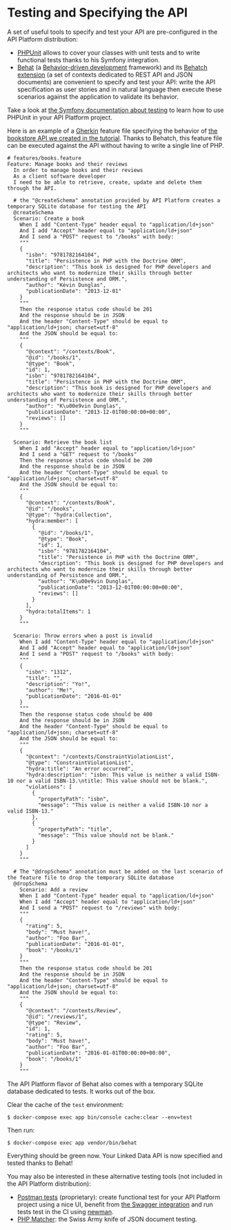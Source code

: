 # Testing and Specifying the API

A set of useful tools to specify and test your API are pre-configured in the API Platform distribution:

- [PHPUnit](https://phpunit.de/) allows to cover your classes with unit tests and to write functional tests thanks to his
  Symfony integration.
- [Behat](http://docs.behat.org/) (a [Behavior-driven development](http://en.wikipedia.org/wiki/Behavior-driven_development)
  framework) and its [Behatch extension](https://github.com/Behatch/contexts) (a set of contexts dedicated to REST API and
  JSON documents) are convenient to specify and test your API: write the API specification as user stories and in natural
  language then execute these scenarios against the application to validate its behavior.

Take a look at [the Symfony documentation about testing](https://symfony.com/doc/current/testing.html) to learn how to use
PHPUnit in your API Platform project.

Here is an example of a [Gherkin](http://docs.behat.org/en/latest/user_guide/gherkin.html) feature file specifying the behavior
of [the bookstore API we created in the tutorial](index.md). Thanks to Behatch, this feature file can be executed against
the API without having to write a single line of PHP.

```gherkin
# features/books.feature
Feature: Manage books and their reviews
  In order to manage books and their reviews
  As a client software developer
  I need to be able to retrieve, create, update and delete them through the API.

  # the "@createSchema" annotation provided by API Platform creates a temporary SQLite database for testing the API
  @createSchema
  Scenario: Create a book
    When I add "Content-Type" header equal to "application/ld+json"
    And I add "Accept" header equal to "application/ld+json"
    And I send a "POST" request to "/books" with body:
    """
    {
      "isbn": "9781782164104",
      "title": "Persistence in PHP with the Doctrine ORM",
      "description": "This book is designed for PHP developers and architects who want to modernize their skills through better understanding of Persistence and ORM.",
      "author": "Kévin Dunglas",
      "publicationDate": "2013-12-01"
    }
    """
    Then the response status code should be 201
    And the response should be in JSON
    And the header "Content-Type" should be equal to "application/ld+json; charset=utf-8"
    And the JSON should be equal to:
    """
    {
      "@context": "/contexts/Book",
      "@id": "/books/1",
      "@type": "Book",
      "id": 1,
      "isbn": "9781782164104",
      "title": "Persistence in PHP with the Doctrine ORM",
      "description": "This book is designed for PHP developers and architects who want to modernize their skills through better understanding of Persistence and ORM.",
      "author": "K\u00e9vin Dunglas",
      "publicationDate": "2013-12-01T00:00:00+00:00",
      "reviews": []
    }
    """

  Scenario: Retrieve the book list
    When I add "Accept" header equal to "application/ld+json"
    And I send a "GET" request to "/books"
    Then the response status code should be 200
    And the response should be in JSON
    And the header "Content-Type" should be equal to "application/ld+json; charset=utf-8"
    And the JSON should be equal to:
    """
    {
      "@context": "/contexts/Book",
      "@id": "/books",
      "@type": "hydra:Collection",
      "hydra:member": [
        {
          "@id": "/books/1",
          "@type": "Book",
          "id": 1,
          "isbn": "9781782164104",
          "title": "Persistence in PHP with the Doctrine ORM",
          "description": "This book is designed for PHP developers and architects who want to modernize their skills through better understanding of Persistence and ORM.",
          "author": "K\u00e9vin Dunglas",
          "publicationDate": "2013-12-01T00:00:00+00:00",
          "reviews": []
        }
      ],
      "hydra:totalItems": 1
    }
    """

  Scenario: Throw errors when a post is invalid
    When I add "Content-Type" header equal to "application/ld+json"
    And I add "Accept" header equal to "application/ld+json"
    And I send a "POST" request to "/books" with body:
    """
    {
      "isbn": "1312",
      "title": "",
      "description": "Yo!",
      "author": "Me!",
      "publicationDate": "2016-01-01"
    }
    """
    Then the response status code should be 400
    And the response should be in JSON
    And the header "Content-Type" should be equal to "application/ld+json; charset=utf-8"
    And the JSON should be equal to:
    """
    {
      "@context": "/contexts/ConstraintViolationList",
      "@type": "ConstraintViolationList",
      "hydra:title": "An error occurred",
      "hydra:description": "isbn: This value is neither a valid ISBN-10 nor a valid ISBN-13.\ntitle: This value should not be blank.",
      "violations": [
        {
          "propertyPath": "isbn",
          "message": "This value is neither a valid ISBN-10 nor a valid ISBN-13."
        },
        {
          "propertyPath": "title",
          "message": "This value should not be blank."
        }
      ]
    }
    """

  # The "@dropSchema" annotation must be added on the last scenario of the feature file to drop the temporary SQLite database
  @dropSchema
    Scenario: Add a review
    When I add "Content-Type" header equal to "application/ld+json"
    When I add "Accept" header equal to "application/ld+json"
    And I send a "POST" request to "/reviews" with body:
    """
    {
      "rating": 5,
      "body": "Must have!",
      "author": "Foo Bar",
      "publicationDate": "2016-01-01",
      "book": "/books/1"
    }
    """
    Then the response status code should be 201
    And the response should be in JSON
    And the header "Content-Type" should be equal to "application/ld+json; charset=utf-8"
    And the JSON should be equal to:
    """
    {
      "@context": "/contexts/Review",
      "@id": "/reviews/1",
      "@type": "Review",
      "id": 1,
      "rating": 5,
      "body": "Must have!",
      "author": "Foo Bar",
      "publicationDate": "2016-01-01T00:00:00+00:00",
      "book": "/books/1"
    }
    """
```

The API Platform flavor of Behat also comes with a temporary SQLite database dedicated to tests. It works out of the box.

Clear the cache of the `test` environment:

    $ docker-compose exec app bin/console cache:clear --env=test

Then run:

    $ docker-compose exec app vendor/bin/behat

Everything should be green now. Your Linked Data API is now specified and tested thanks to Behat!

You may also be interested in these alternative testing tools (not included in the API Platform distribution):

- [Postman tests](https://www.getpostman.com/docs/writing_tests) (proprietary): create functional test for your API Platform project
  using a nice UI, benefit from [the Swagger integration](https://www.getpostman.com/docs/importing_swagger) and run tests
  test in the CI using [newman](https://github.com/postmanlabs/newman).
- [PHP Matcher](https://github.com/coduo/php-matcher): the Swiss Army knife of JSON document testing.
